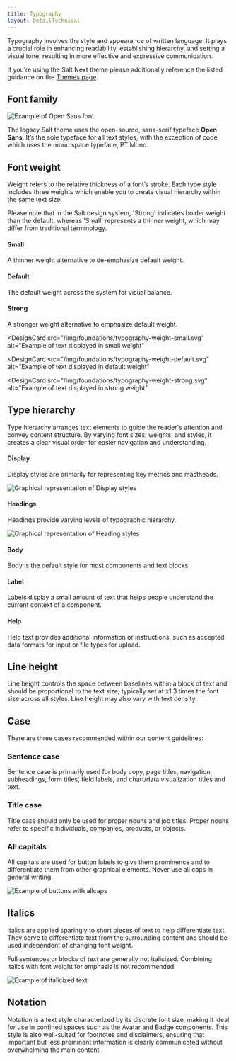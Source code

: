 ```yaml
---
title: Typography
layout: DetailTechnical
---
```


Typography involves the style and appearance of written language. It plays a crucial role in enhancing readability, establishing hierarchy, and setting a visual tone, resulting in more effective and expressive communication.

If you’re using the Salt Next theme please additionally reference the listed guidance on the [Themes page](/salt/themes/index). 

## Font family 

<Image
  src="/img/foundations/typography-opensans.svg"
  alt="Example of Open Sans font"
/>

The legacy Salt theme uses the open-source, sans-serif typeface **Open Sans**. It’s the sole typeface for all text styles, with the exception of code which uses the mono space typeface, PT Mono.

## Font weight

Weight refers to the relative thickness of a font’s stroke. Each type style includes three weights which enable you to create visual hierarchy within the same text size.

Please note that in the Salt design system, 'Strong' indicates bolder weight than the default, whereas 'Small' represents a thinner weight, which may differ from traditional terminology. 

#### Small

A thinner weight alternative to de-emphasize default weight.

#### Default 

The default weight across the system for visual balance.

#### Strong

A stronger weight alternative to emphasize default weight.

<DesignCards>

<DesignCard
      src="/img/foundations/typography-weight-small.svg"
      alt="Example of text displayed in small weight"
>

</DesignCard>

<DesignCard
       src="/img/foundations/typography-weight-default.svg"
      alt="Example of text displayed in default weight"
>

</DesignCard>

<DesignCard
       src="/img/foundations/typography-weight-strong.svg"
      alt="Example of text displayed in strong weight"
>

</DesignCard>

</DesignCards>

## Type hierarchy

Type hierarchy arranges text elements to guide the reader's attention and convey content structure. By varying font sizes, weights, and styles, it creates a clear visual order for easier navigation and understanding.

#### Display

Display styles are primarily for representing key metrics and mastheads.

<Image
  src="/img/foundations/typography-style-display.svg"
  alt="Graphical representation of Display styles"
/>

#### Headings

Headings provide varying levels of typographic hierarchy.

<Image
  src="/img/foundations/typography-style-headings.svg"
  alt="Graphical representation of Heading styles"
/>

#### Body

Body is the default style for most components and text blocks.

#### Label

Labels display a small amount of text that helps people understand the current context of a component.

#### Help

Help text provides additional information or instructions, such as accepted data formats for input or file types for upload.

## Line height

Line height controls the space between baselines within a block of text and should be proportional to the text size, typically set at x1.3 times the font size across all styles. Line height may also vary with text density.

## Case

There are three cases recommended within our content guidelines: 

### Sentence case

Sentence case is primarily used for body copy, page titles, navigation, subheadings, form titles, field labels, and chart/data visualization titles and text.

### Title case

Title case should only be used for proper nouns and job titles. Proper nouns refer to specific individuals, companies, products, or objects.

### All capitals

All capitals are used for button labels to give them prominence and to differentiate them from other graphical elements. Never use all caps in general writing. 

<Image
  src="/img/foundations/typography-allcaps.svg"
  alt="Example of buttons with allcaps"
/>

## Italics

Italics are applied sparingly to short pieces of text to help differentiate text. They serve to differentiate text from the surrounding content and should be used independent of changing font weight. 

Full sentences or blocks of text are generally not italicized. Combining italics with font weight for emphasis is not recommended.

<Image
  src="/img/foundations/typography-italics.svg"
  alt="Example of italicized text"
/>

## Notation

Notation is a text style characterized by its discrete font size, making it ideal for use in confined spaces such as the Avatar and Badge components. This style is also well-suited for footnotes and disclaimers, ensuring that important but less prominent information is clearly communicated without overwhelming the main content.
